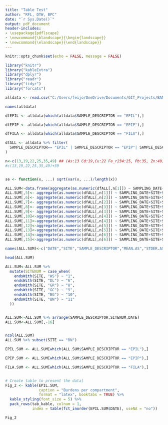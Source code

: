 ```yaml
---
title: "Table Test"
author: "RFL, DTW, BPC"
date: "`r Sys.Date()`"
output: pdf_document
header-includes:
- \usepackage{pdflscape}
- \newcommand{\blandscape}{\begin{landscape}}
- \newcommand{\elandscape}{\end{landscape}}
---
```



```r
knitr::opts_chunk$set(echo = FALSE, message = FALSE)
```

```r
library("knitr")
library("kableExtra")
library("dplyr")
library("readr")
library("tidyr")
library("forcats")

alldata <- read.csv("C:/Users/feijo/OneDrive/Documents/GIT_Projects/BAM_RAB_OVERLEAF/2_incremental/20220420_STANDING_CROP.csv")

names(alldata)

dfEPIL <- alldata[which(alldata$SAMPLE_DESCRIPTOR == "EPIL"),]

dfEPIP <- alldata[which(alldata$SAMPLE_DESCRIPTOR == "EPIP"),]

dfFILA <- alldata[which(alldata$SAMPLE_DESCRIPTOR == "FILA"),]

dfALL <- alldata %>% filter(
  SAMPLE_DESCRIPTOR== "EPIL" | SAMPLE_DESCRIPTOR == "EPIP"| SAMPLE_DESCRIPTOR == "FILA",
)

n<-c(13,19,22,25,35,49) ## (As:13 Cd:19,Cu:22 Fe_r234:25, Pb:35, Zn:49)
#c(13,19,22,25,35,49)+39


se <- function(x, ...) sqrt(var(x, ...)/length(x))

ALL.SUM<-data.frame(aggregate(as.numeric(dfALL[,n[1]]) ~ SAMPLING_DATE+SITE+SAMPLE_DESCRIPTOR, dfALL, mean))
ALL.SUM[,5]<- aggregate(as.numeric(dfALL[,n[1]]) ~ SAMPLING_DATE+SITE+SAMPLE_DESCRIPTOR, dfALL, se)[,4]
ALL.SUM[,6]<- aggregate(as.numeric(dfALL[,n[2]]) ~ SAMPLING_DATE+SITE+SAMPLE_DESCRIPTOR, dfALL, mean)[,4]
ALL.SUM[,7]<- aggregate(as.numeric(dfALL[,n[2]]) ~ SAMPLING_DATE+SITE+SAMPLE_DESCRIPTOR, dfALL, se)[,4]
ALL.SUM[,8]<- aggregate(as.numeric(dfALL[,n[3]]) ~ SAMPLING_DATE+SITE+SAMPLE_DESCRIPTOR, dfALL, mean)[,4]
ALL.SUM[,9]<- aggregate(as.numeric(dfALL[,n[3]]) ~ SAMPLING_DATE+SITE+SAMPLE_DESCRIPTOR, dfALL, se)[,4]
ALL.SUM[,10]<-aggregate(as.numeric(dfALL[,n[4]]) ~ SAMPLING_DATE+SITE+SAMPLE_DESCRIPTOR, dfALL, mean)[,4]
ALL.SUM[,11]<-aggregate(as.numeric(dfALL[,n[4]]) ~ SAMPLING_DATE+SITE+SAMPLE_DESCRIPTOR, dfALL, se)[,4]
ALL.SUM[,12]<-aggregate(as.numeric(dfALL[,n[5]]) ~ SAMPLING_DATE+SITE+SAMPLE_DESCRIPTOR, dfALL, mean)[,4]
ALL.SUM[,13]<-aggregate(as.numeric(dfALL[,n[5]]) ~ SAMPLING_DATE+SITE+SAMPLE_DESCRIPTOR, dfALL, se)[,4]
ALL.SUM[,14]<-aggregate(as.numeric(dfALL[,n[6]]) ~ SAMPLING_DATE+SITE+SAMPLE_DESCRIPTOR, dfALL, mean)[,4]
ALL.SUM[,15]<-aggregate(as.numeric(dfALL[,n[6]]) ~ SAMPLING_DATE+SITE+SAMPLE_DESCRIPTOR, dfALL, se)[,4]

names(ALL.SUM)<-c("DATE","SITE","SAMPLE_DESCRIPTOR","MEAN.AS","STDER.AS","MEAN.CD","STDER.CD","MEAN.CU","STDER.CU","MEAN.FE","STDER.FE","MEAN.PB","STDER.PB","MEAN.ZN","STDER.ZN")

head(ALL.SUM)

ALL.SUM<-ALL.SUM %>%
  mutate(SITENUM = case_when(
    endsWith(SITE, "WS") ~ "1",
    endsWith(SITE, "DL") ~ "6",
    endsWith(SITE, "GR") ~ "8",
    endsWith(SITE, "GC") ~ "9",
    endsWith(SITE, "BG") ~ "10",
    endsWith(SITE, "BN") ~ "11"
  ))


ALL.SUM<-ALL.SUM %>% arrange(SAMPLE_DESCRIPTOR,SITENUM,DATE)
ALL.SUM<-ALL.SUM[,-16]


ncol(ALL.SUM)
ALL.SUM %>% subset(SITE == "BN")

EPIL.SUM <- ALL.SUM[which(ALL.SUM$SAMPLE_DESCRIPTOR == "EPIL"),]

EPIP.SUM <- ALL.SUM[which(ALL.SUM$SAMPLE_DESCRIPTOR == "EPIP"),]

FILA.SUM <- ALL.SUM[which(ALL.SUM$SAMPLE_DESCRIPTOR == "FILA"),]


# Create table to present the data]
Fig_2 <- kable(EPIL.SUM, 
               caption = "Burdens per compartment",
               format = "latex", booktabs = TRUE) %>%
  kable_styling(font_size = 5) %>%
  pack_rows(tab_kable, colnum = 1,
            index = table(fct_inorder(EPIL.SUM$DATE), useNA = "no"))

```

\newpage
\blandscape
```r
Fig_2
```
\elandscape


